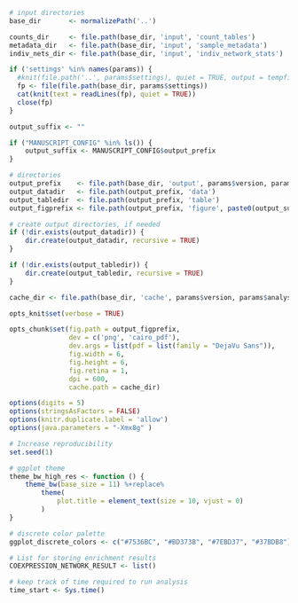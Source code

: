 ```r
# input directories
base_dir       <- normalizePath('..')

counts_dir     <- file.path(base_dir, 'input', 'count_tables')
metadata_dir   <- file.path(base_dir, 'input', 'sample_metadata')
indiv_nets_dir <- file.path(base_dir, 'input', 'indiv_network_stats')
```

```r
if ('settings' %in% names(params)) {
  #knit(file.path('..', params$settings), quiet = TRUE, output = tempfile())
  fp <- file(file.path(base_dir, params$settings))
  cat(knit(text = readLines(fp), quiet = TRUE))
  close(fp)
}
```

```r
output_suffix <- ""

if ("MANUSCRIPT_CONFIG" %in% ls()) {
    output_suffix <- MANUSCRIPT_CONFIG$output_prefix
}

# directories
output_prefix    <- file.path(base_dir, 'output', params$version, params$analysis_dirname)
output_datadir   <- file.path(output_prefix, 'data')
output_tabledir  <- file.path(output_prefix, 'table')
output_figprefix <- file.path(output_prefix, 'figure', paste0(output_suffix, '-'))

# create output directories, if needed
if (!dir.exists(output_datadir)) {
    dir.create(output_datadir, recursive = TRUE)
}

if (!dir.exists(output_tabledir)) {
    dir.create(output_tabledir, recursive = TRUE)
}

cache_dir <- file.path(base_dir, 'cache', params$version, params$analysis_dirname, output_suffix)

opts_knit$set(verbose = TRUE)

opts_chunk$set(fig.path = output_figprefix,
               dev = c('png', 'cairo_pdf'),
               dev.args = list(pdf = list(family = "DejaVu Sans")),
               fig.width = 6,
               fig.height = 6,
               fig.retina = 1,
               dpi = 600,
               cache.path = cache_dir)

options(digits = 5)
options(stringsAsFactors = FALSE)
options(knitr.duplicate.label = 'allow')
options(java.parameters = "-Xmx8g" )

# Increase reproducibility
set.seed(1)

# ggplot theme
theme_bw_high_res <- function () {
    theme_bw(base_size = 11) %+replace%
        theme(
            plot.title = element_text(size = 10, vjust = 0)
        )
}

# discrete color palette
ggplot_discrete_colors <- c("#7536BC", "#BD373B", "#7EBD37", "#37BDB8")

# List for storing enrichment results
COEXPRESSION_NETWORK_RESULT <- list()

# keep track of time required to run analysis
time_start <- Sys.time()
```
